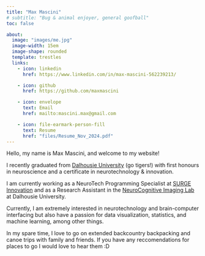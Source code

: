 ```yaml
---
title: "Max Mascini"
# subtitle: "Bug & animal enjoyer, general goofball"
toc: false

about:
  image: "images/me.jpg"
  image-width: 15em
  image-shape: rounded
  template: trestles
  links:
    - icon: linkedin
      href: https://www.linkedin.com/in/max-mascini-562239213/

    - icon: github
      href: https://github.com/maxmascini

    - icon: envelope
      text: Email
      href: mailto:mascini.max@gmail.com

    - icon: file-earmark-person-fill
      text: Resume
      href: "files/Resume_Nov_2024.pdf"
---
```


Hello, my name is Max Mascini, and welcome to my website! <br>

I recently graduated from [Dalhousie University](https://dal.ca) (go tigers!) with first honours in neuroscience and a certificate in neurotechnology & innovation. <br>

I am currently working as a NeuroTech Programming Specialist at [SURGE Innovation](https://surgeinnovation.ca) and as a Research Assistant in the [NeuroCognitive Imaging Lab](https://www.ncilab.ca/) at Dalhousie University. <br>

Currently, I am extremely interested in neurotechnology and brain-computer interfacing but also have a passion for data visualization, statistics, and machine learning, among other things. <br>

In my spare time, I love to go on extended backcountry backpacking and canoe trips with family and friends. If you have any reccomendations for places to go I would love to hear them :D <br>
